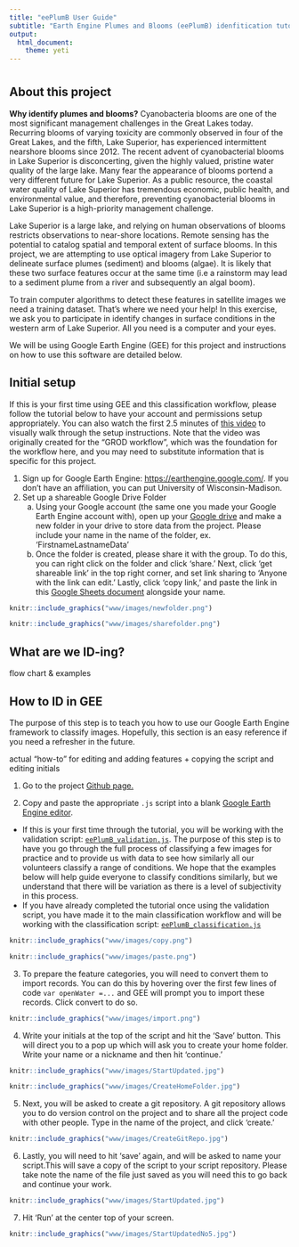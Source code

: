 ```yaml
---
title: "eePlumB User Guide"
subtitle: "Earth Engine Plumes and Blooms (eePlumB) idenfitication tutorial"
output: 
  html_document:
    theme: yeti
---
```


# {.tabset .tabset-fade .tabset-pills}

## About this project

**Why identify plumes and blooms?** Cyanobacteria blooms are one of the most significant management challenges in the Great Lakes today. Recurring blooms of varying toxicity are commonly observed in four of the Great Lakes, and the fifth, Lake Superior, has experienced intermittent nearshore blooms since 2012. The recent advent of cyanobacterial blooms in Lake Superior is disconcerting, given the highly valued, pristine water quality of the large lake. Many fear the appearance of blooms portend a very different future for Lake Superior. As a public resource, the coastal water quality of Lake Superior has tremendous economic, public health, and environmental value, and therefore, preventing cyanobacterial blooms in Lake Superior is a high-priority management challenge.

Lake Superior is a large lake, and relying on human observations of blooms restricts observations to near-shore locations. Remote sensing has the potential to catalog spatial and temporal extent of surface blooms. In this project, we are attempting to use optical imagery from Lake Superior to delineate surface plumes (sediment) and blooms (algae). It is likely that these two surface features occur at the same time (i.e a rainstorm may lead to a sediment plume from a river and subsequently an algal boom). 

To train computer algorithms to detect these features in satellite images we need a training dataset. That's where we need your help! In this exercise, we ask you to participate in identify changes in surface conditions in the western arm of Lake Superior. All you need is a computer and your eyes.

We will be using Google Earth Engine (GEE) for this project and instructions on how to use this software are detailed below. 

## Initial setup

If this is your first time using GEE and this classification workflow, please follow the tutorial below to have your account and permissions setup appropriately. You can also watch the first 2.5 minutes of [this video](https://youtu.be/QXJf9IAF1z4) to visually walk through the setup instructions. Note that the video was originally created for the "GROD workflow", which was the foundation for the workflow here, and you may need to substitute information that is specific for this project.

1. Sign up for Google Earth Engine: <https://earthengine.google.com/>. If you don't have an affiliation, you can put University of Wisconsin-Madison.
2. Set up a shareable Google Drive Folder
    a. Using your Google account (the same one you made your Google Earth Engine account with), open up your [Google drive](https://drive.google.com/drive/my-drive) and make a new folder in your drive to store data from the project. Please include your name in the name of the folder, ex. 'FirstnameLastnameData'
    b. Once the folder is created, please share it with the group. To do this, you can right click on the folder and click 'share.' Next, click 'get shareable link' in the top right corner, and set link sharing to 'Anyone with the link can edit.' Lastly, click 'copy link,' and paste the link in this [Google Sheets document](https://docs.google.com/spreadsheets/d/1J_jvedUA3fDjD4EAYYUe-bmEszaDJWjTzlbqJJN6MXE/edit#gid=0) alongside your name.

```r
knitr::include_graphics("www/images/newfolder.png")
```

```r
knitr::include_graphics("www/images/sharefolder.png")
```

## What are we ID-ing?

flow chart & examples

## How to ID in GEE

The purpose of this step is to teach you how to use our Google Earth Engine framework to classify images. Hopefully, this section is an easy reference if you need a refresher in the future.

actual "how-to" for editing and adding features + copying the script and editing initials

1. Go to the project [Github page.](https://github.com/rossyndicate/Superior-Plume-Bloom/tree/main/eePlumB/1_user_interface_script) 

2. Copy and paste the appropriate `.js` script into a blank [Google Earth Engine editor](https://code.earthengine.google.com/). 

* If this is your first time through the tutorial, you will be working with the validation script: [`eePlumB_validation.js`](https://github.com/rossyndicate/Superior-Plume-Bloom/blob/5e9d0cd1ad435aa3bdb2f0d2b41c026c0f57c8ab/eePlumB/1_user_interface_script/eePlumB_validation). The purpose of this step is to have you go through the full process of classifying a few images for practice and to provide us with data to see how similarly all our volunteers classify a range of conditions. We hope that the examples below will help guide everyone to classify conditions similarly, but we understand that there will be variation as there is a level of subjectivity in this process. 
* If you have already completed the tutorial once using the validation script, you have made it to the main classification workflow and will be working with the classification script: [`eePlumB_classification.js`](LINK ME)

```r
knitr::include_graphics("www/images/copy.png")
```

```r
knitr::include_graphics("www/images/paste.png")
```

3. To prepare the feature categories, you will need to convert them to import records. You can do this by hovering over the first few lines of code `var openWater =...` and GEE will prompt you to import these records. Click convert to do so.

```r
knitr::include_graphics("www/images/import.png")
```

4. Write your initials at the top of the script and hit the ‘Save’ button. This will direct you to a pop up which will ask you to create your home folder. Write your name or a nickname and then hit 'continue.' 

```r
knitr::include_graphics("www/images/StartUpdated.jpg")
```


```r
knitr::include_graphics("www/images/CreateHomeFolder.jpg")
```

5. Next, you will be asked to create a git repository. A git repository allows you to do version control on the project and to share all the project code with other people. Type in the name of the project, and click 'create.'

```r
knitr::include_graphics("www/images/CreateGitRepo.jpg")
```

6. Lastly, you will need to hit 'save' again, and will be asked to name your script.This will save a copy of the script to your script repository. Please take note the name of the file just saved as you will need this to go back and continue your work.

```r
knitr::include_graphics("www/images/StartUpdated.jpg")
```

7. Hit ‘Run’ at the center top of your screen.

```r
knitr::include_graphics("www/images/StartUpdatedNo5.jpg")
```

